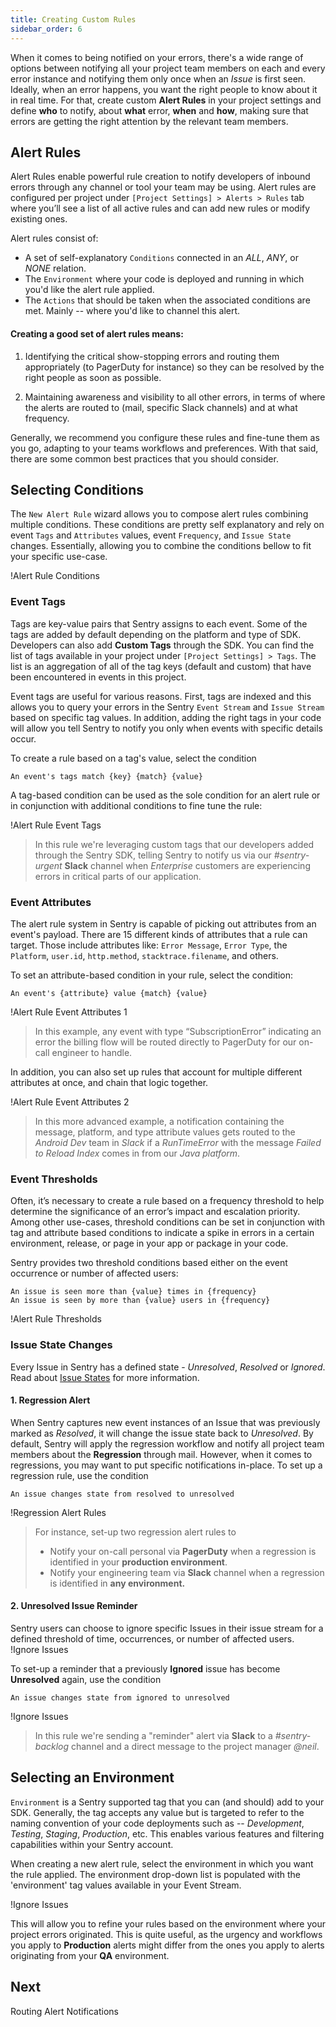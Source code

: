 ```yaml
---
title: Creating Custom Rules
sidebar_order: 6
---
```


When it comes to being notified on your errors, there's a wide range of options between notifying all your project team members on each and every error instance and notifying them only once when an _Issue_ is first seen. Ideally, when an error happens, you want the right people to know about it in real time. For that, create custom **Alert Rules** in your project settings and define **who** to notify, about **what** error, **when** and **how**, making sure that errors are getting the right attention by the relevant team members.

## Alert Rules

Alert Rules enable powerful rule creation to notify developers of inbound errors through any channel or tool your team may be using. Alert rules are configured per project under `[Project Settings] > Alerts > Rules` tab where you’ll see a list of all active rules and can add new rules or modify existing ones.

Alert rules consist of:

- A set of self-explanatory `Conditions` connected in an _ALL_, _ANY_, or _NONE_ relation.
- The `Environment` where your code is deployed and running in which you'd like the alert rule applied.
- The `Actions` that should be taken when the associated conditions are met. Mainly -- where you'd like to channel this alert.

#### **Creating a good set of alert rules means:**

1. Identifying the critical show-stopping errors and routing them appropriately (to PagerDuty for instance) so they can be resolved by the right people as soon as possible.

2. Maintaining awareness and visibility to all other errors, in terms of where the alerts are routed to (mail, specific Slack channels) and at what frequency.

Generally, we recommend you configure these rules and fine-tune them as you go, adapting to your teams workflows and preferences. With that said, there are some common best practices that you should consider.

## Selecting Conditions

The `New Alert Rule` wizard allows you to compose alert rules combining multiple conditions. These conditions are pretty self explanatory and rely on event `Tags` and `Attributes` values, event `Frequency`, and `Issue State` changes. Essentially, allowing you to combine the conditions bellow to fit your specific use-case.

!<Link to="alerts_notifications_09.png">Alert Rule Conditions</Link>

### **Event Tags**

Tags are key-value pairs that Sentry assigns to each event. Some of the tags are added by default depending on the platform and type of SDK. Developers can also add **Custom Tags** through the SDK. You can find the list of tags available in your project under `[Project Settings] > Tags`. The list is an aggregation of all of the tag keys (default and custom) that have been encountered in events in this project.

Event tags are useful for various reasons. First, tags are indexed and this allows you to query your errors in the Sentry `Event Stream` and `Issue Stream` based on specific tag values. In addition, adding the right tags in your code will allow you tell Sentry to notify you only when events with specific details occur.

To create a rule based on a tag's value, select the condition

```
An event's tags match {key} {match} {value}
```

A tag-based condition can be used as the sole condition for an alert rule or in conjunction with additional conditions to fine tune the rule:

!<Link to="alerts_notifications_11.png">Alert Rule Event Tags</Link>

> In this rule we're leveraging custom tags that our developers added through the Sentry SDK, telling Sentry to notify us via our _#sentry-urgent_ **Slack** channel when _Enterprise_ customers are experiencing errors in critical parts of our application.

### **Event Attributes**

The alert rule system in Sentry is capable of picking out attributes from an event's payload. There are 15 different kinds of attributes that a rule can target. Those include attributes like: `Error Message`, `Error Type`, the `Platform`, `user.id`, `http.method`, `stacktrace.filename`, and others.

To set an attribute-based condition in your rule, select the condition:

```
An event's {attribute} value {match} {value}
```

!<Link to="alerts_notifications_12.png">Alert Rule Event Attributes 1</Link>

> In this example, any event with type “SubscriptionError” indicating an error the billing flow will be routed directly to PagerDuty for our on-call engineer to handle.

In addition, you can also set up rules that account for multiple different attributes at once, and chain that logic together.

!<Link to="alerts_notifications_13.png">Alert Rule Event Attributes 2</Link>

> In this more advanced example, a notification containing the message, platform, and type attribute values gets routed to the _Android Dev_ team in _Slack_ if a _RunTimeError_ with the message _Failed to Reload Index_ comes in from our _Java platform_.

### **Event Thresholds**

Often, it’s necessary to create a rule based on a frequency threshold to help determine the significance of an error’s impact and escalation priority. Among other use-cases, threshold conditions can be set in conjunction with tag and attribute based conditions to indicate a spike in errors in a certain environment, release, or page in your app or package in your code.

Sentry provides two threshold conditions based either on the event occurrence or number of affected users:

```
An issue is seen more than {value} times in {frequency}
An issue is seen by more than {value} users in {frequency}
```

!<Link to="alerts_notifications_10.png">Alert Rule Thresholds</Link>

### **Issue State Changes**

Every Issue in Sentry has a defined state - _Unresolved_, _Resolved_ or _Ignored_. Read about [Issue States](/workflow/notifications/#issue-states) for more information.

#### **1. Regression Alert**

When Sentry captures new event instances of an Issue that was previously marked as _Resolved_, it will change the issue state back to _Unresolved_. By default, Sentry will apply the regression workflow and notify all project team members about the **Regression** through mail. However, when it comes to regressions, you may want to put specific notifications in-place. To set up a regression rule, use the condition

```
An issue changes state from resolved to unresolved
```

!<Link to="alerts_notifications_06.png">Regression Alert Rules</Link>

> For instance, set-up two regression alert rules to
>
> - Notify your on-call personal via **PagerDuty** when a regression is identified in your **production environment**.
> - Notify your engineering team via **Slack** channel when a regression is identified in **any environment.**

#### **2. Unresolved Issue Reminder**

Sentry users can choose to ignore specific Issues in their issue stream for a defined threshold of time, occurrences, or number of affected users.
!<Link to="alerts_notifications_07.png">Ignore Issues</Link>

To set-up a reminder that a previously **Ignored** issue has become **Unresolved** again, use the condition

```
An issue changes state from ignored to unresolved
```

!<Link to="alerts_notifications_08.png">Ignore Issues</Link>

> In this rule we're sending a "reminder" alert via **Slack** to a _#sentry-backlog_ channel and a direct message to the project manager _@neil_.

## Selecting an Environment

`Environment` is a Sentry supported tag that you can (and should) add to your SDK. Generally, the tag accepts any value but is targeted to refer to the naming convention of your code deployments such as -- _Development_, _Testing_, _Staging_, _Production_, etc. This enables various features and filtering capabilities within your Sentry account.

When creating a new alert rule, select the environment in which you want the rule applied. The environment drop-down list is populated with the 'environment' tag values available in your Event Stream.

!<Link to="alerts_notifications_22.png">Ignore Issues</Link>

This will allow you to refine your rules based on the environment where your project errors originated. This is quite useful, as the urgency and workflows you apply to **Production** alerts might differ from the ones you apply to alerts originating from your **QA** environment.

## Next

<Link to="/guides/alert-notifications/routing-alerts/">Routing Alert Notifications</Link>
